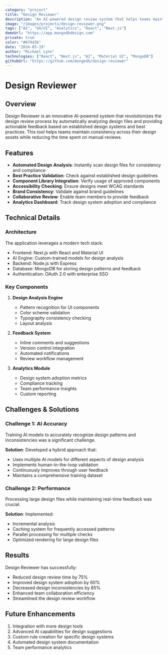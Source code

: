 ```yaml
---
category: "project"
title: "Design Reviewer"
description: "An AI-powered design review system that helps teams maintain consistency and best practices."
image: "/images/projects/design-reviewer.png"
tags: ["AI", "UX/UI", "Analytics", "React", "Next.js"]
demoUrl: "https://app.mongodbdesign.com"
private: true
color: "#679436"
date: "2024-03-19"
author: "Michael Lynn"
technologies: ["React", "Next.js", "AI", "Material UI", "MongoDB"]
githubUrl: "https://github.com/mongodb/design-reviewer"
---
```


# Design Reviewer

## Overview
Design Reviewer is an innovative AI-powered system that revolutionizes the design review process by automatically analyzing design files and providing actionable feedback based on established design systems and best practices. This tool helps teams maintain consistency across their design assets while reducing the time spent on manual reviews.

## Features
- **Automated Design Analysis**: Instantly scan design files for consistency and compliance
- **Best Practice Validation**: Check against established design guidelines
- **Component Library Integration**: Verify usage of approved components
- **Accessibility Checking**: Ensure designs meet WCAG standards
- **Brand Consistency**: Validate against brand guidelines
- **Collaborative Review**: Enable team members to provide feedback
- **Analytics Dashboard**: Track design system adoption and compliance

## Technical Details

### Architecture
The application leverages a modern tech stack:
- Frontend: Next.js with React and Material UI
- AI Engine: Custom-trained models for design analysis
- Backend: Node.js with Express
- Database: MongoDB for storing design patterns and feedback
- Authentication: OAuth 2.0 with enterprise SSO

### Key Components
1. **Design Analysis Engine**
   - Pattern recognition for UI components
   - Color scheme validation
   - Typography consistency checking
   - Layout analysis

2. **Feedback System**
   - Inline comments and suggestions
   - Version control integration
   - Automated notifications
   - Review workflow management

3. **Analytics Module**
   - Design system adoption metrics
   - Compliance tracking
   - Team performance insights
   - Custom reporting

## Challenges & Solutions

### Challenge 1: AI Accuracy
Training AI models to accurately recognize design patterns and inconsistencies was a significant challenge.

**Solution**: Developed a hybrid approach that:
- Uses multiple AI models for different aspects of design analysis
- Implements human-in-the-loop validation
- Continuously improves through user feedback
- Maintains a comprehensive training dataset

### Challenge 2: Performance
Processing large design files while maintaining real-time feedback was crucial.

**Solution**: Implemented:
- Incremental analysis
- Caching system for frequently accessed patterns
- Parallel processing for multiple checks
- Optimized rendering for large design files

## Results
Design Reviewer has successfully:
- Reduced design review time by 75%
- Improved design system adoption by 60%
- Decreased design inconsistencies by 85%
- Enhanced team collaboration efficiency
- Streamlined the design review workflow

## Future Enhancements
1. Integration with more design tools
2. Advanced AI capabilities for design suggestions
3. Custom rule creation for specific design systems
4. Automated design system documentation
5. Team performance analytics 